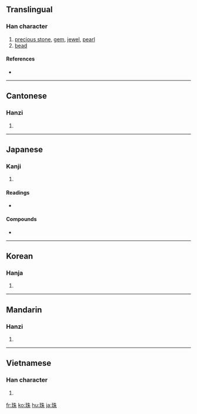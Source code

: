 ==Translingual==

===Han character===
{{Han char|rn=96|rad=一土竹十木 (MGHJD)}}

# [[precious stone]], [[gem]], [[jewel]], [[pearl]]
# [[bead]]

====References====
* {{Han ref|kx=0730.290|dkj=20956|dj=1142.140|hdz=21111.070|uh=73E0|ud=29664|bh=AF5D|bd=44893}}

----

==Cantonese==

===Hanzi===
{{yue-hanzi|jyut=|y=jyu1}}

# {{defn|Cantonese|sort=玉06}}

----

==Japanese==

===Kanji===
{{ja-kanji|grade=c|rs=玉06}}

# {{defn|Japanese}}

====Readings====
* {{ja-readings|on=[[しゅ]] (shu)|kun=[[たま]] (tama)}}

====Compounds====
* {{term|真珠||pearl|tr=しんじゅ, shinju|sc=Jpan|lang=ja}}

----

==Korean==

===Hanja===
{{ko-hanja|hangeul=주|eumhun=구슬|rv=ju|mr=chu|y=cwu}}

# {{defn|Korean|sort=玉06}}

----

==Mandarin==

===Hanzi===
{{cmn-hanzi|pin=[[zhū]] ([[zhu1]])|wg=chu<sup>1</sup>}}

# {{defn|Mandarin|sort=玉06}}

----

==Vietnamese==

===Han character===
{{vi-hantu|[[châu]], [[thậm]], [[chau]]|rs=玉06}}

# {{defn|Vietnamese|sort=玉06}}

[[fr:珠]]
[[ko:珠]]
[[hu:珠]]
[[ja:珠]]